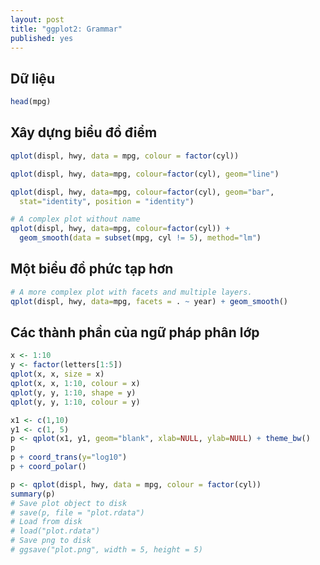 ```yaml
---
layout: post
title: "ggplot2: Grammar"
published: yes
---
```


## Dữ liệu

```r
head(mpg)
```

## Xây dựng biểu đồ điểm

```r
qplot(displ, hwy, data = mpg, colour = factor(cyl))

qplot(displ, hwy, data=mpg, colour=factor(cyl), geom="line")

qplot(displ, hwy, data=mpg, colour=factor(cyl), geom="bar", 
  stat="identity", position = "identity")

# A complex plot without name
qplot(displ, hwy, data=mpg, colour=factor(cyl)) + 
  geom_smooth(data = subset(mpg, cyl != 5), method="lm")
```

## Một biểu đồ phức tạp hơn

```r
# A more complex plot with facets and multiple layers.
qplot(displ, hwy, data=mpg, facets = . ~ year) + geom_smooth()
```

## Các thành phần của ngữ pháp phân lớp

```r
x <- 1:10
y <- factor(letters[1:5])
qplot(x, x, size = x)
qplot(x, x, 1:10, colour = x)
qplot(y, y, 1:10, shape = y)
qplot(y, y, 1:10, colour = y)
```

```r
x1 <- c(1,10)
y1 <- c(1, 5)
p <- qplot(x1, y1, geom="blank", xlab=NULL, ylab=NULL) + theme_bw()
p 
p + coord_trans(y="log10")
p + coord_polar()
```

```r
p <- qplot(displ, hwy, data = mpg, colour = factor(cyl))
summary(p)
# Save plot object to disk
# save(p, file = "plot.rdata")
# Load from disk
# load("plot.rdata")
# Save png to disk
# ggsave("plot.png", width = 5, height = 5)
```
